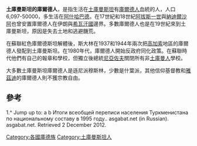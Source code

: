 '''土庫曼斯坦的庫爾德人'''，是指生活在[[土庫曼斯坦|土庫曼斯坦]]有[[庫爾德人|庫爾德人]]血統的人，人口6,097-50000，多生活在[[阿什哈巴德|阿什哈巴德]]。在17世紀和18世紀[[阿拔斯一世|阿拔斯一世]]與[[納迪爾沙阿|納迪爾沙阿]]也曾安置庫爾德人在伊朗與[[希瓦汗國|希瓦汗國]]邊界。多數庫爾德人也是在19世紀來到土庫曼斯坦，原因是失去土地和逃避饑荒。

在蘇聯紅色庫爾德斯坦解體後，斯大林在1937和1944年兩次把[[高加索|高加索]]地區的庫爾德人發配到土庫曼斯坦。在1980年代，庫爾德人開始反政府同化政策。在蘇聯時代他們有自己的報章和學校，但獨立後總統[[尼亞佐夫|尼亞佐夫]]關閉所有非[[土庫曼人|土庫曼人]]學校。

大多數土庫曼斯坦庫爾德人是遜尼派穆斯林，少數是什葉派，其他信仰基督教和[[雅茲迪|雅茲迪]]的庫爾德人則不獲宗教自由。

==參考==
1.^ Jump up to: a b Итоги всеобщей переписи населения Туркменистана по национальному составу в 1995 году.. asgabat.net (in Russian). asgabat.net. Retrieved 2 December 2012.

[[Category:各國庫德族|Category:各國庫德族]]
[[Category:土庫曼斯坦人|Category:土庫曼斯坦人]]